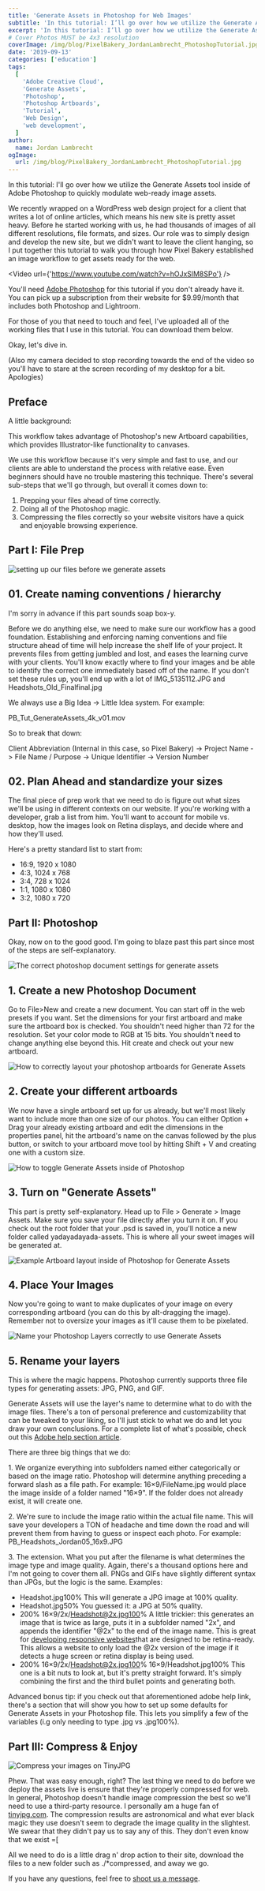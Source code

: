 ```yaml
---
title: 'Generate Assets in Photoshop for Web Images'
subtitle: 'In this tutorial: I’ll go over how we utilize the Generate Assets tool inside of Adobe Photoshop to quickly modulate web-ready image assets.'
excerpt: 'In this tutorial: I’ll go over how we utilize the Generate Assets tool inside of Adobe Photoshop to quickly modulate web-ready image assets.'
# Cover Photos MUST be 4x3 resolution
coverImage: /img/blog/PixelBakery_JordanLambrecht_PhotoshopTutorial.jpg
date: '2019-09-13'
categories: ['education']
tags:
  [
    'Adobe Creative Cloud',
    'Generate Assets',
    'Photoshop',
    'Photoshop Artboards',
    'Tutorial',
    'Web Design',
    'web development',
  ]
author:
  name: Jordan Lambrecht
ogImage:
  url: /img/blog/PixelBakery_JordanLambrecht_PhotoshopTutorial.jpg
---
```


In this tutorial: I'll go over how we utilize the Generate Assets tool inside of Adobe Photoshop to quickly modulate web-ready image assets.

We recently wrapped on a WordPress web design project for a client that writes a lot of online articles, which means his new site is pretty asset heavy. Before he started working with us, he had thousands of images of all different resolutions, file formats, and sizes. Our role was to simply design and develop the new site, but we didn't want to leave the client hanging, so I put together this tutorial to walk you through how Pixel Bakery established an image workflow to get assets ready for the web.

<Video url={'https://www.youtube.com/watch?v=hOJxSlM8SPo'} />

You'll need [Adobe Photoshop](https://www.adobe.com/products/photoshop.html) for this tutorial if you don't already have it. You can pick up a subscription from their website for $9.99/month that includes both Photoshop and Lightroom.

For those of you that need to touch and feel, I've uploaded all of the working files that I use in this tutorial. You can download them below.

Okay, let's dive in.

(Also my camera decided to stop recording towards the end of the video so you'll have to stare at the screen recording of my desktop for a bit. Apologies)

## Preface

A little background:

This workflow takes advantage of Photoshop's new Artboard capabilities, which provides Illustrator-like functionality to canvases.

We use this workflow because it's very simple and fast to use, and our clients are able to understand the process with relative ease. Even beginners should have no trouble mastering this technique. There's several sub-steps that we'll go through, but overall it comes down to:

1. Prepping your files ahead of time correctly.
2. Doing all of the Photoshop magic.
3. Compressing the files correctly so your website visitors have a quick and enjoyable browsing experience.

## Part I: File Prep

![setting up our files before we generate assets](https://cdn.pixelbakery.com/img/blog/1Screen-Shot-2019-06-06-at-4.41.42-PM.jpg)

## 01\. Create naming conventions / hierarchy

I'm sorry in advance if this part sounds soap box-y.

Before we do anything else, we need to make sure our workflow has a good foundation. Establishing and enforcing naming conventions and file structure ahead of time will help increase the shelf life of your project. It prevents files from getting jumbled and lost, and eases the learning curve with your clients. You'll know exactly where to find your images and be able to identify the correct one immediately based off of the name. If you don't set these rules up, you'll end up with a lot of IMG_5135112.JPG and Headshots_Old_Finalfinal.jpg

We always use a Big Idea -> Little Idea system. For example:

PB_Tut_GenerateAssets_4k_v01.mov

So to break that down:

Client Abbreviation (Internal in this case, so Pixel Bakery) -> Project Name -> File Name / Purpose -> Unique Identifier -> Version Number

## 02\. Plan Ahead and standardize your sizes

The final piece of prep work that we need to do is figure out what sizes we'll be using in different contexts on our website. If you're working with a developer, grab a list from him. You'll want to account for mobile vs. desktop, how the images look on Retina displays, and decide where and how they'll used.

Here's a pretty standard list to start from:

- 16:9, 1920 x 1080
- 4:3, 1024 x 768
- 3:4, 728 x 1024
- 1:1, 1080 x 1080
- 3:2, 1080 x 720

## Part II: Photoshop

Okay, now on to the good good. I'm going to blaze past this part since most of the steps are self-explanatory.

![The correct photoshop document settings for generate assets](https://cdn.pixelbakery.com/img/blog/2Screen-Shot-2019-06-07-at-3.50.50-PM.jpg)

## 1\. Create a new Photoshop Document

Go to File>New and create a new document. You can start off in the web presets if you want. Set the dimensions for your first artboard and make sure the artboard box is checked. You shouldn't need higher than 72 for the resolution. Set your color mode to RGB at 15 bits. You shouldn't need to change anything else beyond this. Hit create and check out your new artboard.

![How to correctly layout your photoshop artboards for Generate Assets](https://cdn.pixelbakery.com/img/blog/3Screen-Shot-2019-06-07-at-3.53.22-PM.jpg)

## 2\. Create your different artboards

We now have a single artboard set up for us already, but we'll most likely want to include more than one size of our photos. You can either Option + Drag your already existing artboard and edit the dimensions in the properties panel, hit the artboard's name on the canvas followed by the plus button, or switch to your artboard move tool by hitting Shift + V and creating one with a custom size.

![How to toggle Generate Assets inside of Photoshop](https://cdn.pixelbakery.com/img/blog/4Screen-Shot-2019-06-07-at-3.58.43-PM.jpg)

## 3\. Turn on "Generate Assets"

This part is pretty self-explanatory. Head up to File > Generate > Image Assets. Make sure you save your file directly after you turn it on. If you check out the root folder that your .psd is saved in, you'll notice a new folder called yadayadayada-assets. This is where all your sweet images will be generated at.

![Example Artboard layout inside of Photoshop for Generate Assets](https://cdn.pixelbakery.com/img/blog/5Screen-Shot-2019-09-13-at-4.13.26-PM.jpg)

## 4\. Place Your Images

Now you're going to want to make duplicates of your image on every corresponding artboard (you can do this by alt-dragging the image). Remember not to oversize your images as it'll cause them to be pixelated.

![Name your Photoshop Layers correctly to use Generate Assets](https://cdn.pixelbakery.com/img/blog/6Screen-Shot-2019-09-13-at-4.13.54-PM.jpg)

## 5\. Rename your layers

This is where the magic happens. Photoshop currently supports three file types for generating assets: JPG, PNG, and GIF.

Generate Assets will use the layer's name to determine what to do with the image files. There's a ton of personal preference and customizability that can be tweaked to your liking, so I'll just stick to what we do and let you draw your own conclusions. For a complete list of what's possible, check out this [Adobe help section article](https://helpx.adobe.com/photoshop/using/generate-assets-layers.html).

There are three big things that we do:

1\. We organize everything into subfolders named either categorically or based on the image ratio. Photoshop will determine anything preceding a forward slash as a file path. For example: 16×9/FileName.jpg would place the image inside of a folder named "16×9". If the folder does not already exist, it will create one.

2\. We're sure to include the image ratio within the actual file name. This will save your developers a TON of headache and time down the road and will prevent them from having to guess or inspect each photo. For example: PB_Headshots_Jordan05_16x9.JPG

3\. The extension. What you put after the filename is what determines the image type and image quality. Again, there's a thousand options here and I'm not going to cover them all. PNGs and GIFs have slightly different syntax than JPGs, but the logic is the same. Examples:

- Headshot.jpg100% This will generate a JPG image at 100% quality.
- Headshot.jpg50% You guessed it: a JPG at 50% quality.
- 200% 16×9/2x/Headshot@2x.jpg100% A little trickier: this generates an image that is twice as large, puts it in a subfolder named "2x", and appends the identifier "@2x" to the end of the image name. This is great for [developing responsive websites](https://css-tricks.com/planning-for-responsive-images/)that are designed to be retina-ready. This allows a website to only load the @2x version of the image if it detects a huge screen or retina display is being used.
- 200% 16×9/2x/Headshot@2x.jpg100% 16×9/Headshot.jpg100% This one is a bit nuts to look at, but it's pretty straight forward. It's simply combining the first and the third bullet points and generating both.

Advanced bonus tip: if you check out that aforementioned adobe help link, there's a section that will show you how to set up some defaults for Generate Assets in your Photoshop file. This lets you simplify a few of the variables (i.g only needing to type .jpg vs .jpg100%).

## Part III: Compress & Enjoy

![Compress your images on TinyJPG](https://cdn.pixelbakery.com/img/blog/7Screen-Shot-2019-06-07-at-3.23.08-PM.jpg)

Phew. That was easy enough, right? The last thing we need to do before we deploy the assets live is ensure that they're properly compressed for web. In general, Photoshop doesn't handle image compression the best so we'll need to use a third-party resource. I personally am a huge fan of [tinyjpg.com](https://tinyjpg.com/). The compression results are astronomical and what ever black magic they use doesn't seem to degrade the image quality in the slightest. We swear that they didn't pay us to say any of this. They don't even know that we exist =[

All we need to do is a little drag n' drop action to their site, download the files to a new folder such as ./\*compressed, and away we go.

If you have any questions, feel free to [shoot us a message](https://pixelbakery.com/contact/).